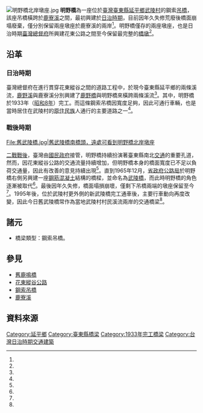 {{Infobox_Bridge
|bridge_name  = 明野橋
|image        = File:明野橋 南岸墩座.jpg
|image_size   = 300px
|caption      = 明野橋南岸橋墩
|official_name= 明野橋
|carries      = 
|crosses      = [[鹿寮溪|鹿寮溪]]
|locale       = [[臺東縣|臺東縣]][[延平鄉|延平鄉]]
|maint        = [[交通部公路總局|省政府公路局]]（原）
|length       = 
|width        = 
|design       =鋼索[[吊橋|吊橋]]
|open         = 1933年
|closed       = 1956年以後
|coordinates  = {{coord|22.971639|N|121.117996|E|scale:10000}}
}}
[[File:明野橋北岸墩座.jpg|thumb]]
'''明野橋'''為一座位於[[臺灣|臺灣]][[臺東縣|臺東縣]][[延平鄉|延平鄉]][[武陵村|武陵村]]的鋼索[[吊橋|吊橋]]，該座吊橋橫跨於[[鹿寮溪|鹿寮溪]]之間，最初興建於[[台灣日治時期|日治時期]]，目前因年久失修荒廢後橋面崩塌廢棄，僅分別保留兩座墩座於鹿寮溪的兩岸<ref name="台灣原住民族數位資源交流平台"/>。明野橋僅存的兩座墩座，也是日治時期[[臺灣總督府|臺灣總督府]]所興建花東公路之間至今保留最完整的[[橋墩|橋墩]]<ref name="農工中心"/>。

== 沿革 ==
=== 日治時期 ===
臺灣總督府在進行貫穿花東縱谷之間的道路工程中，於現今臺東縣延平鄉的兩條溪流，[[鹿野溪|鹿野溪]]與鹿寮溪分別興建了[[鹿野橋|鹿野橋]]與明野橋來橫跨兩條溪流<ref name="農工中心"/>。其中，明野橋於1933年（[[昭和8年|昭和8年]]）完工。而這條鋼索吊橋因寬度足夠，因此可通行車輛，也是當時居住在武陵村的[[原住民族|原住民族]]人通行的主要道路之一<ref name="農工中心"/>。

=== 戰後時期 ===
<gallery>
File:舊武陵橋.jpg|舊武陵橋南橋頭，遠處可看到明野橋北岸墩座
</gallery>
[[二戰|二戰]][[臺灣戰後時期|戰後]]，臺灣由[[國民政府|國民政府]]接管，明野橋持續扮演著臺東縣南北[[交通|交通]]的重要孔道，然而，因花東縱谷公路的交通流量持續增加，但明野橋本身的橋面寬度已不足以負荷交通量，因此有改善的意見持續出現<ref name="中央研究院"/>。直到1965年12月，[[交通部公路總局|省政府公路局]]於明野橋右側另興建一座[[鋼筋混凝土|鋼筋混凝土]]結構的橋樑，並命名為[[武陵橋|武陵橋]]，而此時明野橋的角色逐漸被取代<ref name="台灣原住民族數位資源交流平台"/>。最後因年久失修，橋面塌損崩壞，僅剩下吊橋兩端的墩座保留至今<ref name="農工中心"/>。1995年後，位於武陵村更外側的新武陵橋完工通車後，主要行車動向再度改變，因此今日舊武陵橋常作為當地武陵村村民溪流兩岸的交通橋梁<ref name="農工中心"/>。

== 諸元 ==
* 橋梁類型：鋼索吊橋。

== 參見 ==
* [[舊鹿鳴橋|舊鹿鳴橋]]
* [[花東縱谷公路|花東縱谷公路]]
* [[鋼索吊橋|鋼索吊橋]]
* [[鹿寮溪|鹿寮溪]]

== 資料來源 ==
{{Reflist| refs=
<ref name="台灣原住民族數位資源交流平台">{{cite web|language=zh-tw|url=http://dore.tacp.gov.tw/tacp/pingpu/result_sq.php?_section=610&_op=?totaldb.toid:22559|title=台灣原住民族數位資源交流平台 影像|author=鄭安睎|publisher=行政院原住民族委員會文化園區管理局　|date=2012-09-14|accessdate=2016-08-09}}</ref>

<ref name="農工中心">{{cite web|language=zh-tw|url=http://www.aerc.org.tw/download/2013/1029/%E5%AE%A4%E5%A4%96%E8%AA%B2%E7%A8%8B-001%E9%B9%BF%E9%87%8E%E5%A4%A7%E5%9C%B3%E6%AD%A6%E9%99%B5%E7%A4%BE%E5%8D%80%E6%B0%B4%E5%88%A9%E5%85%AC%E5%9C%92.pdf|title=鹿野大圳武陵社區水利公園 
|author=黃尹鏗|publisher=財團法人農業工程研究中心|date=2013|accessdate=2016-08-09}}</ref>

<ref name="中央研究院">{{cite web|language=zh-tw|url=http://catalog.digitalarchives.tw/item/00/17/d3/73.html|title=建議政府飭公路局速予加寬花東公路明野橋面以利交通安全案。|author=|publisher=中央研究院　|date=1998-12-21|accessdate=2016-08-09}}</ref>
}}

{{commons category|Mingye Bridge}}

[[Category:延平鄉|Category:延平鄉]]
[[Category:臺東縣橋梁|Category:臺東縣橋梁]]
[[Category:1933年完工橋梁|Category:1933年完工橋梁]]
[[Category:台灣日治時期交通建築|Category:台灣日治時期交通建築]]
